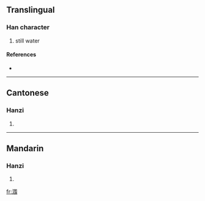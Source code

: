 {{see|潿}}
==Translingual==

===Han character===
{{Han char|rn=85|rad=水|as=07|sn=10|four=|canj=水田手尸 (EWQS)}}

# still water

====References====
* {{Han ref|kx=0627.311|hdz=31624.010|uh=6DA0|ud=28064}}

----

==Cantonese==

===Hanzi===
{{yue-hanzi|jyut=|y=wai4}}

# {{defn|Cantonese}}

----

==Mandarin==

===Hanzi===
{{cmn-hanzi|tra=潿|pin=[[wéi]] ([[wei2]])|wg=wei<sup>2</sup>}}

# {{defn|Mandarin}}

[[fr:涠]]